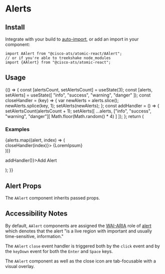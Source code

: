 

<Meta title="Components/Alerts" component={AAlert} />

# Alerts

## Install

Integrate with your build to [auto-import](?path=/docs/getting-started--page#integrating), or add an import in your component:

```
import AAlert from "@cisco-ats/atomic-react/AAlert";
// or if you're able to treekshake node_modules
import {AAlert} from "@cisco-ats/atomic-react";
```

## Usage

<Preview>
  <Story name="usage-1">
    <YourComponent>
      {() => {
        const [alertsCount, setAlertsCount] = useState(3);
        const [alerts, setAlerts] = useState([
          "info",
          "success",
          "warning",
          "danger"
        ]);
        const closeHandler = (key) => {
          var newAlerts = alerts.slice();
          newAlerts.splice(key, 1);
          setAlerts(newAlerts);
        };
        const addHandler = () => {
          setAlertsCount(alertsCount + 1);
          setAlerts([
            ...alerts,
            ["info", "success", "warning", "danger"][
              Math.floor(Math.random() * 4)
            ]
          ]);
        };
        return (
          <div>
            <h3>Examples</h3>
            {alerts.map((alert, index) => (
              <div className="my-2" key={index}>
                <AAlert
                  level={alert}
                  dismissable
                  onClose={() => closeHandler(index)}>
                  {LoremIpsum}
                </AAlert>
              </div>
            ))}
            <ADivider />
            <p>
              <AButton onClick={() => addHandler()}>Add Alert</AButton>
            </p>
          </div>
        );
      }}
    </YourComponent>
  </Story>
</Preview>

## Alert Props

The `AAlert` component inherits passed props.

<Props of={AAlert} />

## Accessibility Notes

By default, `AAlert` components are assigned the [WAI-ARIA](https://www.w3.org/WAI/standards-guidelines/aria/) role of [alert](https://www.w3.org/TR/wai-aria/#alert) which denotes that the alert "is a live region with important and usually time-sensitive, information."

The `AAlert` `close` event handler is triggered both by the `click` event and by the `keyDown` event for both the `Enter` and `Space` keys.

The `AAlert` component as well as the close icon are tab-focusable with a visual overlay.
